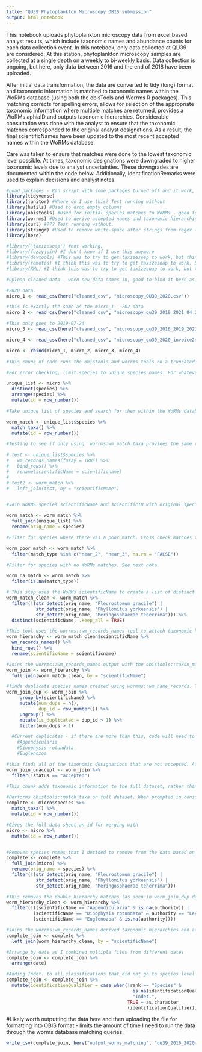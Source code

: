 ```yaml
---
title: "QU39 Phytoplankton Microscopy OBIS submission"
output: html_notebook
---
```


This notebook uploads phytoplankton microscopy data from excel based analyst results, which include taxonomic names and abundance counts for each data collection event. In this notebook, only data collected at QU39 are considered: At this station, phytoplankton microscopy samples are collected at a single depth on a weekly to bi-weekly basis. Data collection is ongoing, but here, only data between 2016 and the end of 2018 have been uploaded.

After initial data transformation, the data are converted to tidy (long) format and taxonomic information is matched to taxonomic names within the WoRMs database (using both the obisTools and Worrms R packages). This matching corrects for spelling errors, allows for selection of the appropriate taxonomic information where multiple matches are returned, provides a WoRMs aphiaID and outputs taxonomic hierarchies. Considerable consultation was done with the analyst to ensure that the taxonomic matches corresponded to the original analyst designations. As a result, the final scientificNames have been updated to the most recent accepted names within the WoRMs database.

Care was taken to ensure that matches were done to the lowest taxonomic level possible. At times, taxonomic designations were downgraded to higher taxonomic levels due to analyst uncertainties. These downgrades are documented within the code below. Additionally, identificationRemarks were used to explain decisions and analyst notes.


```r
#Load packages - Ran script with some packages turned off and it work, but need to try with more
library(tidyverse)
library(janitor) #Where do I use this? Test running without
library(hutils) #Used to drop empty columns 
library(obistools) #Used for initial species matches to WoRMs - good for cleaning taxonomic names
library(worrms) #Used to derive accepted names and taxonomic hierarchies
library(curl) #??? Test running without.
library(stringr) #Used to remove white-space after strings from regex work
library(here) 

#library('taxizesoap') #not working. 
#library(fuzzyjoin) #I don't know if I use this anymore
#library(devtools) #This was to try to get taxizesoap to work, but think it is unused.
#library(remotes) #I think this was to try to get taxizesoap to work, but think it is unused.
#library(XML) #I think this was to try to get taxizesoap to work, but think it is unused.
```

```r
#upload cleaned data - when new data comes in, good to bind it here as it should be formatted the same way at this stage

#2020 data.
micro_1 <- read_csv(here("cleaned_csv", "microscopy_QU39_2020.csv"))

#this is exactly the same as the micro_1 - 202 data
micro_2 <- read_csv(here("cleaned_csv", "microscopy_qu39_2019_2021_04_26.csv"))

#This only goes to 2019-07-24
micro_3 <- read_csv(here("cleaned_csv", "microscopy_qu39_2016_2019_2021_04_29.csv"))

micro_4 <- read_csv(here("cleaned_csv", "microscopy_qu39_2020_invoice244_add.csv"))

micro <- rbind(micro_1, micro_2, micro_3, micro_4)
```


```r
#This chunk of code runs the obistools and worrms tools on a truncated distinct species list rather than the entire data-sheet. This step is important because it helps to isolate species match issues on a small data-set. Furthermore, the worrms::wm_record_names provides the accepted scientificName, aphiaID and taxonomic hierarchy - these are not provided by the obistools:match_taxa. 

#For error checking, limit species to unique species names. For whatever reason, this is throwing duplicates - must be something from my above filtering/renaming (i.e. a space after the name?). Not certain yet if it is necessary to fix this as it will depend on if it affects the data when I apply functions to the full dataset, which is not a unique subset. For unique subset, I deal with this later after the match_taxa has been performed - apply distinct to the scientificName output.

unique_list <- micro %>%
  distinct(species) %>%
  arrange(species) %>%
  mutate(id = row_number())

#Take unique list of species and search for them within the WoRMs database. Add a unique row number for matching with the original species name list, so that species with poor or no matches can be identified

worm_match <- unique_list$species %>%
  match_taxa() %>%
  mutate(id = row_number())

#Testing to see if only using  worrms:wm_match_taxa provides the same results as first using obistools::match_taxa. It didn't pick up names where there was spelling errors or small differences and I think this was because the fuzzy matching default is FALSE. When I tried turning it on, it threw: Error: (500) Internal Server Error - AphiaRecordsByNames. Conflicted here because what I have works (even if it is more convoluted) and adds additional failsafe in that species names are more thoroughly checked.

# test <- unique_list$species %>%
#   wm_records_names(fuzzy = TRUE) %>%
#   bind_rows() %>%
#   rename(scientificName = scientificname)
# 
# test2 <- worm_match %>%
#   left_join(test, by = "scientificName")


#Join WoRMS species scientificName and scientificID with original species names from datasheet

worm_match <- worm_match %>%
  full_join(unique_list) %>%
  rename(orig_name = species)

#Filter for species where there was a poor match. Cross check matches to see if correct. After cross checking, the near_3 match is incorrect - Pleurotoma gracile, which was matched to Pleurostomum gracile. The near_2 matches are correct.

worm_poor_match <- worm_match %>%
  filter(match_type %in% c("near_2", "near_3", na.rm = "FALSE"))

#Filter for species with no WoRMs matches. See next note.

worm_na_match <- worm_match %>%
  filter(is.na(match_type))

# This step uses the WoRMs scientificName to create a list of distinct species and then it removes species with incorrect or no matches as these complicate the following database search using the worrms::wm_records_name tool. I can't find a match for Meringosphaerae tenerrima, but I could go to genus level for this species. For the other two species, I can't even find a genus level match. The analyst said that these species occur so infrequently and at such low numbers that he suggests just removing them instead of going through the work of adding them. Pleurostomum gracile, Phyllomitus yorkeensis, Meringosphaerae tenerrima
worm_match_clean <- worm_match %>% 
  filter(!(str_detect(orig_name, "Pleurostomum gracile") |  
           str_detect(orig_name, "Phyllomitus yorkeensis") |  
           str_detect(orig_name, "Meringosphaerae tenerrima"))) %>%   
  distinct(scientificName, .keep_all = TRUE) 

#This tool uses the worrms::wm_records_names tool to attach taxonomic hierarchies and accepted scientificNames to the scientificNames derived above from the obistools::match_taxa (provides direct matches, not accepted). Unfortunately, it re-adds duplicates (Appendicularia and Euglenozoa) where I was able to make selections in obistools::match_taxa and I need to manually remove these later. The worrms::wm_record_names is described here: https://cran.r-project.org/web/packages/worrms/worrms.pdf
worm_hierarchy <- worm_match_clean$scientificName %>% 
  wm_records_names() %>% 
  bind_rows() %>% 
  rename(scientificName = scientificname)

#Joins the worrms::wm_records_names output with the obistools::taxon_match output so that unaccepted names can be found and traced back to the analysts original name and other issues can be identified. 
worm_join <- worm_hierarchy %>% 
  full_join(worm_match_clean, by = "scientificName")

#finds duplicate species names created using wormms::wm_name_records. The worrms::wm_name_records tool reintroduces potential duplicate taxonomic designations that were selected and removed in obistools::taxon_match. This list is used to remove/rename duplicated entries when working with the full data-set in the next chunk.
worm_join_dup <- worm_join %>% 
     group_by(scientificName) %>% 
     mutate(num_dups = n(), 
            dup_id = row_number()) %>% 
     ungroup() %>% 
     mutate(is_duplicated = dup_id > 1) %>% 
     filter(num_dups > 1)

  #Current duplicates - if there are more than this, code will need to be altered below.
    #Appendicularia
    #Dinophysis rotundata
    #Euglenozoa

#this finds all of the taxonomic designations that are not accepted. After consultation with the analyst, I decided to go forward with the accepted scientificName from the worrms::wm_records_names output. It is suggested that the analyst original name, even if it is a synonym, is retained and used, but I since I cross checked with the analyst,  There is nothing I can do to corrected for uncertain names. 
worm_join_unaccept <- worm_join %>% 
  filter(!status == "accepted")

```

```r
#This chunk adds taxonomic information to the full dataset, rather than just a distinct list. The distinct list is still important because the worrms::wm_records_names tool will only run on a small number of records. Therefore, I needed to use the distinct list from above to join to the larger dataset here. I don't really like my naming conventions here.

#Performs obistools::match_taxa on full dataset. When prompted in console, select y, 2, 2. As the output is a single scientificName column, this step also gives an id so that this can be merged back with the metadata in the next step.
complete <- micro$species %>% 
  match_taxa() %>% 
  mutate(id = row_number())

#Gives the full data sheet an id for merging with 
micro <- micro %>% 
  mutate(id = row_number())


#Removes species names that I decided to remove from the data based on the analysts suggestion. I could also do this earlier before the matching is done.
complete <- complete %>% 
  full_join(micro) %>% 
  rename(orig_name = species) %>% 
  filter(!(str_detect(orig_name, "Pleurostomum gracile") | 
           str_detect(orig_name, "Phyllomitus yorkeensis") | 
           str_detect(orig_name, "Meringosphaerae tenerrima"))) 

#This removes the double hierarchy matches (as seen in worm_join_dup data-sheet). Consultation was done to ensure the removal of the incorrect match and to leave the correct match. It might be better to do this in the last chunk where I develop this sheet - would probably flow better, rather than jumping back here.
worm_hierarchy_clean <- worm_hierarchy %>% 
  filter(!((scientificName == "Appendicularia" & is.na(authority)) |
          (scientificName == "Dinophysis rotundata" & authority == "Levander, 1894") |
          (scientificName == "Euglenozoa" & is.na(authority))))

#Joins the worrms:wm_records_names derived taxonomic hierarchies and accepted ScientificName (and other information) to the full datasheet with all occurrences. 
complete_join <- complete %>% 
  left_join(worm_hierarchy_clean, by = "scientificName")

#Arrange by date as I combined multiple files from different dates
complete_join <- complete_join %>% 
  arrange(date)

```

```r
#Adding Indet. to all classifications that did not go to species level and do not have sp. or spp. This wasn't done in the previous data_wrangle worksheet as it requires the taxonomic hierarchy from the worms species match.
complete_join <- complete_join %>% 
  mutate(identificationQualifier = case_when(!rank == "Species" & 
                                               is.na(identificationQualifier) ~
                                               "Indet.",
                                             TRUE ~ as.character
                                             (identificationQualifier)))
```

#Likely worth outputting the data here and then uploading the file for formatting into OBIS format - limits the amount of time I need to run the data through the worms database matching queries.

```r

write_csv(complete_join, here("output_worms_matching", "qu39_2016_2020-Invoice244.csv"))
```

















